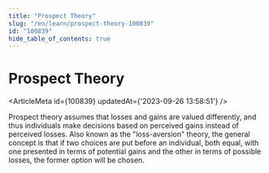 ```yaml
---
title: "Prospect Theory"
slug: "/en/learn/prospect-theory-100839"
id: "100839"
hide_table_of_contents: true
---
```



# Prospect Theory

<ArticleMeta id={100839} updatedAt={'2023-09-26 13:58:51'} />
<div className='border-solid border-b border-t-0 my-4 border-[var(--ifm-color-gray-300)]' />

Prospect theory assumes that losses and gains are valued differently, and thus individuals make decisions based on perceived gains instead of perceived losses. Also known as the "loss-aversion" theory, the general concept is that if two choices are put before an individual, both equal, with one presented in terms of potential gains and the other in terms of possible losses, the former option will be chosen.
